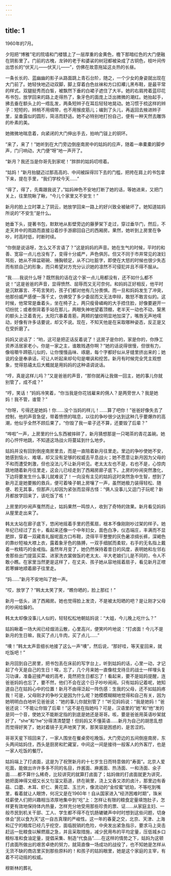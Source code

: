 ```yaml
---
---
---
```

title: 1
---





1960年的7月。

夕阳把“博雅”宅的院墙和门楼镀上了一层厚重的金黄色，檐下那暗红色的大门便融在阴影里了。门前的古槐，龙钟的老于和婆裟的树冠都被染成了古铜色，枝叶间传出悠长的“伏天儿——伏天儿——”，仿佛在故意拖延这炎热的长昼。

一条长长的、蓝幽幽的影子从路面跳上青石台阶，随之，一个少女的身姿就出现在大门前了。她轻快地迈动双脚，脚上穿着白色丝袜和方口扣襻儿黑布鞋，是最平常的样式。双腿挺秀而白皙，被飘然下垂的白裙子遮住了大半。她的右肩挎着蓝印花布书包，放学回来的路上走得热了，象牙色的面庞上泛出微微的潮红。她抬起手，拂去垂在额头上的一绺乱发，两条短辫子在耳后轻轻地晃动。她习惯于梳这样的辫子：短短的，辫梢不用绸带，也不用猴皮筋儿；编到了头儿，再返回去掖进辫子里，呈垂露似的圆形，简洁而舒适。她不必特别地打扮自己，便有一种天然去雕饰的朴素的美。

她微微地喘息着，向紧闭的大门伸出手去，拍响门钹上的铜环。

“来了，来了！”她听到在大门旁边倒座南房中的姑妈的应声，随着一串橐橐的脚步声，门闩响动，大门便“呀”地一声开了。

“新月？我还当是你哥先到家呢！”胖胖的姑妈叨唠着。

“姑妈！”新月抬腿迈过那高高的、中间被踩得凹下去的门槛，把挎在肩上的书包拿下来，提在手里，“我们学校今天……”

“得了，得了，先甭跟我说了，”姑妈神色不安地打断了她的话，等她进来，又把门关上，往里院瞅了瞅，“今儿个家里又不安生！”

新月的脸上立时罩上了阴云，她放学回来一路上的好兴致全被破坏了。她知道姑妈所说的“不安生”是什么。

她垂下头，提著书包，默默地从影壁旁边的藤萝架下走过，穿过垂华门，然后，不走天井中的雨路而直接沿着抄手游廊回自己的西厢房。果然，她听到上房里在争吵，时高时低，时断时续。

“你倒是说话呀，怎么又不言语了？”这是妈妈的声音。她在生气的时候，平时的和善、宽容一点儿也没有了，变得十分威严，声色俱厉。但又不同于市井常见的泼妇骂街，她从不摔盆砸碗、捶胸顿足，从不口吐脏字，即使在大怒的时候也很少失态而有损自己的形象，而只希望对方充分认识她的凛然不可侵犯并且不得不服从。

“我……我说什么呀？既然我的话在这个家一点儿用都没有，还不如什么都不说！”这是爸爸的声音，显得愤然、屈辱而又无可奈何。和妈妈正好相反，他平时是沉默寡言、不苟言笑的，孩子们都对他有几分畏惧。而一旦和妈妈发生了冲突，他那份威严感便一落千丈，仿佛受了多少委屈而又无法申辩，敢怒不敢言似的。这时候，他常常是垂着头，坐在椅子上，两只瘦骨嶙峋的大手捂住脸，好像要避开一切纷扰；或者倒背着手站在那儿，两眼失神地望着顶棚，老半天一动也不动，黧黑的额头上泛着青光，太阳穴暴着青筋，两颊的皱纹明显地加深了，嘴唇无声地嚅动，好像有许多话要说，却又不说。现在，不知天他是在采取哪种姿态，反正是又在受折磨了。

妈妈又说话了：“哟，这可是把正话反着说了！这房子是你的，家是你的，你挣工资养活居家老小，你是一家之主，谁敢贱遇你啊？”她的话说得很慢，但很有力，像咀嚼牛蹄筋儿似的，让你慢慢品味、琢磨，每个字都好似从牙缝里挤出来的；她说的全是奉承话，可让人听起来却句句是嘲讽和挖苦。新月有时候完全凭主观想象，觉得慈禧太后大概就是用妈妈的这种语调说话。

“哼，真是这样儿吗？”又是爸爸的声音，“那你就再让我做一回主，她的事儿你就别管了，成不成？”

“哼，笑话！”妈妈冷笑着，“你当我是你花钱雇来的佣人？是两旁世人？我是她妈！我不管，谁管？”

“你呀，亏得还是她妈！你……没个当妈的样儿！……算了吧你！”爸爸好像失去了控制，他的声音急促，带着愤愤的喘息，以往的争吵很少达到这种几乎要爆炸的高潮，他似乎全然不顾后果了，“你毁了我一辈子还不算，还要毁了后辈？”

“哗啦”一声，上房里的什么东西被摔碎了，新月猜想那是一只喝茶的青花盖碗。她的心怦怦地跳，不知道这场战火将蔓延到什么地步。

姑妈并没有回到倒座南房里去，而是一直陪着新月往里走。里边的争吵使她不安，她感到恼火、难堪，却又没有足够的权威去平息战火；她不愿意让新月因为父母的不和而遭受刺激，但也没法儿不让新月听见。老太太左也不是，右也不是，心惊肉跳地随着新月往里走，这会儿已经走到了西厢房廊子底下。上房的吵闹突然激化，下边将要发生什么事儿就难说了！一向没有主见的姑妈这时突然急中生智，想到了新月正是她要搬的救兵，便可着嗓子朝上房嚷了一声，虽然她极力装得轻松、随便、若无其事，但那声儿却因为紧张而显得古怪：“俩人没事儿又逗门子玩呢？新月都放学回来了，该吃饭了咳！”

上房里的吵闹声戛然而止，姑妈果然一鸣惊人，收到了奇特的效果。新月看见妈妈从屋里走出来了。

韩太太站在廊子底下，悠闲地摇着手里的芭蕉扇，根本不像刚刚吵过架的样子。她年纪已经过了五十，看起来还像一个中年妇女，面色白净，仪态端庄，丰满而不显肥胖，穿着一双藏青礼服呢面方口布鞋，烫得平平整整的灰色暑凉绸长裤，深褐色的靠纱短袖大襟上衣，露着象牙色的胳膊，一双手细腻而柔软，右手的无名指上戴着一枚精巧的金戒指。虽然年月变了，她仍然保持着昔日的风度，表明她和左邻右舍那些出门提篮买菜、进家洗衣裳做饭的老太太、半大老娘们儿是不同的，令人不敢小瞧。在家里当然更是这样了，在丈夫、孩子她从容地摇着扇子，看见新月正噤若寒蝉地顺着廊子往里走。

“妈……”新月不安地叫了她一声。

“哎，放学了？”韩太太笑了笑，“瞧你晒的，脸上那红！”

新月一低头，进了西厢房。她也觉得脸上发烫，不是被太阳晒的吧？是让刚才父母的吵闹给臊的。

韩太太却像没事儿人似的，轻轻松松地朝姑妈说：“大姐，今儿晚上吃什么？”

姑妈瞅着一场大闹已经烟消云散，心里高兴，便笑吟吟地说：“打卤面！今儿不是新月的生日嘛，我买了点儿牛肉，买了点儿……”

“噢！”韩太太声音细长地接了这么一声“噢”，然后说，“那好哇，等天星回来，就吃饭吧！”

新月回到自己房里，把书包丢在床前的写字台上，听到姑妈的话，心里一动，才记起了今天是自己的生日！唉，忘了，几个月来她一直像枕戈待旦的战士一样埋头复习功课，准备迎接严峻的高考，竟然把生日都忘了！看起来，要不是姑妈提醒，连爸爸妈妈也忘了，要不然，他们不会在这个日子吵吵闹闹。只有姑妈记着呢，她知道自己在姑妈心中的位置！新月不由得泛起一阵伤感：生我的父母，还不如姑妈疼我！可是，父母刚才的争吵又是因为什么呢？她模模糊糊地觉得和自己有关，因为她明明白白地听见爸爸说：“她的事儿你就别管了！”听见妈妈说：“我是她妈！”爸爸还说：“不能让你毁了后辈！”这不是在指她吗？可是，汉语里的“她”和“他”发的是同一个音，使她又不能断定指的到底是她还是哥哥。咳，要是爸爸用英语吵架就好了，“she”和“he”分得清清楚楚！但妈妈又不懂英语……新月为自己的胡思乱想而觉得好笑了，她对着镜子无声地笑了笑，那笑容是困惑的，是苦涩的。

哥哥天星下班回来了，一家人围坐在餐桌旁吃晚饭。大门旁边的五间倒座南房，东头两间姑妈住，西头是厨房和贮藏室，中间这一间是接待一般客人的外客厅，也是一家人吃饭的餐厅。

姑妈端上了打卤面，这是为了祝贺新月的十七岁生日而特意做的“寿面”。北京人爱吃面，能做出许许多多不同的名目，炸酱面、麻酱面、热汤面、一和汤面、氽子面……都不算什么稀奇，比较讲究的就算打卤面了；姑妈做的打卤面就更为讲究，她把面神得又细又长又匀溜又筋道，挤在碗里，浇上又香又浓的卤汁，那里边有香菇、口蘑、木耳、虾仁、黄花菜、玉兰片，像流动的“金绞蜜”琥珀，不等吃到嘴里，看着就让人眼馋，何况又是在1960年！自从国家进入“经济困难时期”，珠米桂薪使人们把兴趣相当浓厚地集中到“吃”上：怎样让有限的粮食定量填饱肚子，怎样更有效地保持体内热量，怎样充分地受用那些珍贵的票、证……从家庭主妇、一般市民到机关干部、工人、学生都不得不在饥肠辘辘声中时时想到这些问题，切身体会“民以食为天”这一自古真理的严峻性。这一年的春夏之交，北京、天津、上海和辽宁的粮库已经几乎挖空，面临脱销的危险，中央发出紧急指示，要求马上突击赶运一批粮食以解燃眉之急，并且采取措施，减少民用布的平均定量，压低城乡口粮标准和食油定量，提倡采集、制造“代食品”……在这样的情势之下，姑妈为这顿打卤面所做出的艰苦卓绝的努力，就简直像一场成功的战役了，也不知她是怎样从无货不缺的商店里买到那些原料的！和孩子的姑妈眼里，她是这个家庭的主宰，有着不可动摇的权威。

穆斯林的葬礼